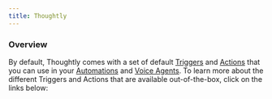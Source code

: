 ```yaml
---
title: Thoughtly
---
```


### Overview

By default, Thoughtly comes with a set of default [Triggers](/build/automations/triggers) and [Actions](/build/automations/actions) that you can use in your [Automations](/build/automations/overview) and [Voice Agents](/build/agent-builder/overview). To learn more about the different Triggers and Actions that are available out-of-the-box, click on the links below:


<NextSection
	title="Triggers"
	icon="bullseye"
	href="/build/automations/triggers"
	description="Learn more about the different Triggers available in Thoughtly ->"
/>

<NextSection
	title="Actions"
	icon="plug"
	href="/build/automations/actions"
	description="Learn more about the different Actions available in Thoughtly ->"
/>

